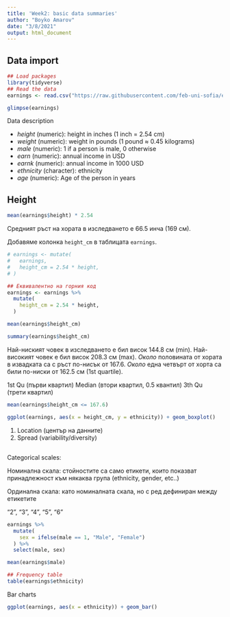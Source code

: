 ```yaml
---
title: 'Week2: basic data summaries'
author: "Boyko Amarov"
date: "3/8/2021"
output: html_document
---
```


## Data import

```r
## Load packages
library(tidyverse)
## Read the data
earnings <- read.csv("https://raw.githubusercontent.com/feb-uni-sofia/econometrics2021/main/data/earnings.csv")
```


```r
glimpse(earnings)
```

Data description

- _height_ (numeric): height in inches (1 inch = 2.54 cm)
- _weight_ (numeric): weight in pounds (1 pound $\approx$ 0.45 kilograms)
- _male_ (numeric): 1 if a person is male, 0 otherwise
- _earn_ (numeric): annual income in USD
- _earnk_ (numeric): annual income in 1000 USD
- _ethnicity_ (character): ethnicity
- _age_ (numeric): Age of the person in years


## Height

```r
mean(earnings$height) * 2.54
```
Средният ръст на хората в изследването е 66.5 инча (169 см).

Добавяме колонка `height_cm` в таблицата `earnings`.

```r
# earnings <- mutate(
#   earnings,
#   height_cm = 2.54 * height,
# )

## Еквивалентно на горния код
earnings <- earnings %>%
  mutate(
    height_cm = 2.54 * height,
  )
```

```r
mean(earnings$height_cm)
```

```r
summary(earnings$height_cm)
```

Най-ниският човек в изследването е бил висок 144.8 см (min). Най-високият човек е бил висок
208.3 см (max). _Около_ половината от хората в извадката са с ръст по-нисък от 167.6. _Около_ една четвърт от хорта
са били по-ниски от 162.5 см (1st quartile). 

1st Qu (първи квартил)
Median (втори квартил, 0.5 квантил)
3th Qu (трети квартил)

```r
mean(earnings$height_cm <= 167.6)
```

```r
ggplot(earnings, aes(x = height_cm, y = ethnicity)) + geom_boxplot()
```

1) Location (център на данните)
2) Spread (variability/diversity)

## 

Categorical scales:

Номинална скала: стойностите са само етикети,
които показват принадлежност към някаква група (ethnicity, gender, etc..)

Ординална скала: като номиналната скала, но с ред дефиниран между етикетите

"2", "3", "4", "5", "6"

```r
earnings %>%
  mutate(
    sex = ifelse(male == 1, "Male", "Female")
  ) %>%
  select(male, sex)
```

```r
mean(earnings$male)
```
```r
## Frequency table
table(earnings$ethnicity)
```

Bar charts
```r
ggplot(earnings, aes(x = ethnicity)) + geom_bar()
```
